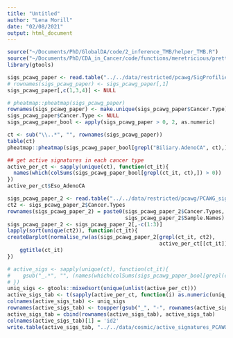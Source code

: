 ```yaml
---
title: "Untitled"
author: "Lena Morill"
date: "02/08/2021"
output: html_document
---
```


```r
source("~/Documents/PhD/GlobalDA/code/2_inference_TMB/helper_TMB.R")
source("~/Documents/PhD/CDA_in_Cancer/code/functions/meretricious/pretty_plots/prettySignatures.R")
library(gtools)

sigs_pcawg_paper <- read.table("../../data/restricted/pcawg/SigProfilier_PCAWG_WGS_probabilities_SBS.csv", sep = ",", h=T)
# rownames(sigs_pcawg_paper) <- sigs_pcawg_paper[,1]
sigs_pcawg_paper[,c(1,3,4)] <- NULL

# pheatmap::pheatmap(sigs_pcawg_paper)
rownames(sigs_pcawg_paper) <- make.unique(sigs_pcawg_paper$Cancer.Type)
sigs_pcawg_paper$Cancer.Type <- NULL
sigs_pcawg_paper_bool <- apply(sigs_pcawg_paper > 0, 2, as.numeric)

ct <- sub("\\..*", "", rownames(sigs_pcawg_paper))
table(ct)
pheatmap::pheatmap(sigs_pcawg_paper_bool[grepl("Biliary.AdenoCA", ct),])

## get active signatures in each cancer type
active_per_ct <- sapply(unique(ct), function(ct_it){
  names(which(colSums(sigs_pcawg_paper_bool[grepl(ct_it, ct),]) > 0))
})
active_per_ct$Eso_AdenoCA


```

```r
sigs_pcawg_paper_2 <- read.table("../../data/restricted/pcawg/PCAWG_sigProfiler_SBS_signatures_in_samples.csv", sep = ",", h=T)
ct2 <- sigs_pcawg_paper_2$Cancer.Types
rownames(sigs_pcawg_paper_2) = paste0(sigs_pcawg_paper_2$Cancer.Types, '-',
                                      sigs_pcawg_paper_2$Sample.Names)
sigs_pcawg_paper_2 <- sigs_pcawg_paper_2[,-c(1:3)]
lapply(sort(unique(ct2)), function(ct_it){
createBarplot(normalise_rw(as(sigs_pcawg_paper_2[grepl(ct_it, ct2),
                                                 active_per_ct[[ct_it]]], 'matrix')))+
    ggtitle(ct_it)
})
```


```r
# active_sigs <- sapply(unique(ct), function(ct_it){
#    gsub("_.*", "", (names(which(colSums(sigs_pcawg_paper_bool[grepl(ct_it, ct),]) > 0))))
# })
uniq_sigs <- gtools::mixedsort(unique(unlist(active_per_ct)))
active_sigs_tab <- t(sapply(active_per_ct, function(i) as.numeric(uniq_sigs %in% i)))
colnames(active_sigs_tab) <- uniq_sigs
rownames(active_sigs_tab) <- toupper(gsub("_", "-", rownames(active_sigs_tab)))
active_sigs_tab = cbind(rownames(active_sigs_tab), active_sigs_tab)
colnames(active_sigs_tab)[1] = 'id2'
write.table(active_sigs_tab, "../../data/cosmic/active_signatures_PCAWGpaper.txt", quote = F, sep = "\t", col.names = NA)
```

<!-- ```{r sigs_2, include=TRUE, cache=T} -->

<!-- sigs_pcawg_paper2 <- read.table("/Users/morril01/Desktop/SignatureAnalyzer_SNV.activity.FULL_SET.031918.txt", sep = "\t", h=T) -->
<!-- rownames(sigs_pcawg_paper2) <- sigs_pcawg_paper2[,1] -->
<!-- rownames(sigs_pcawg_paper2) <- gsub("BI_SNV_", "", rownames(sigs_pcawg_paper2)) -->
<!-- sigs_pcawg_paper2 <- sigs_pcawg_paper2[,-1] -->
<!-- dim(sigs_pcawg_paper2) -->


<!-- sigs_pcawg_paper2_bool <- apply(sigs_pcawg_paper2 > 0, 2, as.numeric) -->
<!-- rownames(sigs_pcawg_paper2_bool) <- rownames(sigs_pcawg_paper2) -->

<!-- ct2 <- gsub("__.*", "", colnames(sigs_pcawg_paper2)) -->
<!-- table(ct2) -->
<!-- pheatmap::pheatmap(sigs_pcawg_paper2_bool[,grepl("Biliary_AdenoCA", ct2)]) -->

<!-- ## get active signatures in each cancer type -->
<!-- active_per_ct2 <- sapply(unique(ct2), function(ct2_it){ -->
<!--   names(which(rowSums(sigs_pcawg_paper2_bool[,grepl(ct2_it, ct2)]) > 0)) -->
<!-- }) -->

<!-- lapply(sort(unique(ct)), function(ct_it){ -->
<!-- createBarplot(normalise_rw(as(t(sigs_pcawg_paper2[active_per_ct2[[ct_it]], -->
<!--                                                  grepl(ct_it, ct2)]), 'matrix')))+ -->
<!--     ggtitle(paste0(ct_it, '\nSNV sigs 2')) -->
<!-- }) -->

<!-- ``` -->